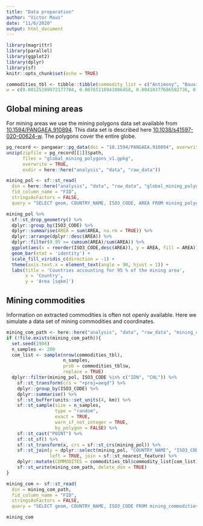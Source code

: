 ```yaml
---
title: "Data preparation"
author: "Victor Maus"
date: "11/6/2020"
output: html_document
---
```


```r
library(magrittr)
library(parallel)
library(ggplot2)
library(dplyr)
library(sf)
knitr::opts_chunk$set(echo = TRUE)
```

```r
commodities_tbl <- tibble::tibble(commodity_list = c("Antimony", "Bauxite", "Chromite", "Coal", "Copper", "Copper,Cobalt", "Copper,Gold", "Copper,Gold,Molybdenum", "Copper,Gold,Molybdenum,Silver", "Copper,Gold,Silver", "Copper,Gold,Silver,Molybdenum", "Copper,Gold,U3O8", "Copper,Molybdenum", "Copper,Molybdenum,Gold", "Copper,Molybdenum,Gold,Silver", "Copper,Nickel", "Copper,Silver", "Copper,Silver,Gold", "Copper,Zinc", "Copper,Zinc,Gold,Silver", "Copper,Zinc,Lead", "Copper,Zinc,Lead,Gold,Silver", "Copper,Zinc,Lead,Silver", "Copper,Zinc,Lead,Silver,Gold", "Copper,Zinc,Silver,Gold", "Diamonds", "Gold", "Gold,Copper", "Gold,Copper,Molybdenum", "Gold,Copper,Silver", "Gold,Copper,Zinc", "Gold,Copper,Zinc,Lead", "Gold,Copper,Zinc,Lead,Silver", "Gold,Diamonds", "Gold,Nickel", "Gold,Silver", "Gold,Silver,Copper", "Gold,Silver,Copper,Lead,Zinc", "Gold,Silver,Copper,Zinc", "Gold,Silver,Copper,Zinc,Lead", "Gold,Silver,Lead", "Gold,Silver,Lead,Zinc", "Gold,Silver,Lead,Zinc,Copper", "Gold,Silver,Zinc,Lead", "Gold,U3O8", "Graphite", "Ilmenite,Rutile,Zircon,Heavy Mineral Sands", "Iron Ore", "Iron Ore,Magnetite", "Iron Ore,Manganese", "Lanthanides", "Lead,Zinc", "Lead,Zinc,Silver", "Lithium", "Manganese", "Molybdenum", "Molybdenum,Copper", "Nickel", "Nickel,Cobalt", "Nickel,Copper", "Nickel,Copper,Cobalt", "Nickel,Copper,Platinum,Palladium,Rhodium", "Nickel,Gold", "Phosphate", "Platinum,Palladium", "Platinum,Palladium,Rhodium", "Potash", "Potash,Potassium Oxide", "Silver", "Silver,Gold", "Silver,Gold,Lead,Zinc", "Silver,Lead,Zinc", "Silver,Lead,Zinc,Gold", "Silver,Zinc,Lead", "Tantalum", "Tin", "Tungsten", "U3O8", "U3O8,Gold", "U3O8,Vanadium", "Zinc", "Zinc,Copper", "Zinc,Lead", "Zinc,Lead,Copper,Silver", "Zinc,Lead,Copper,Silver,Gold", "Zinc,Lead,Silver", "Zinc,Lead,Silver,Copper"), 
w = c(0.00125199972177784, 0.00765110941086458, 0.00410377686582736, 0.179488071224873, 0.0281004381999026, 0.00337344369479029, 0.02768310495931, 0.00361688808513598, 0.00107811087153092, 0.0101898866244696, 0.00184322181261738, 0.00121722195172846, 0.00726855394032135, 0.00253877721360506, 0.0020171106628643, 0.00139111080197538, 0.00518188773735828, 0.00243444390345691, 0.00368644362523475, 0.0022257772831606, 0.00208666620296307, 0.00219099951311122, 0.00159977742227168, 0.00142588857202476, 0.00139111080197538, 0.0483411003686444, 0.291159490853447, 0.0190582179870627, 0.00121722195172846, 0.0069207762398275, 0.00135633303192599, 0.00295611045419768, 0.0020171106628643, 0.00121722195172846, 0.00177366627251861, 0.0628086527091883, 0.00845099812200042, 0.00198233289281491, 0.00139111080197538, 0.00208666620296307, 0.0011128886415803, 0.00285177714404952, 0.0011128886415803, 0.00128677749182722, 0.00184322181261738, 0.00914655352298811, 0.00215622174306183, 0.0472282117270641, 0.00546010989775336, 0.00142588857202476, 0.00577310982819782, 0.00239966613340753, 0.00215622174306183, 0.00775544272101273, 0.00556444320790151, 0.00472977672671628, 0.00125199972177784, 0.00859010920219795, 0.0046949989566669, 0.00459066564651875, 0.00260833275370383, 0.00170411073241984, 0.00114766641162969, 0.00740766502051888, 0.00114766641162969, 0.00215622174306183, 0.00396466578562983, 0.00184322181261738, 0.00622522083883981, 0.00852055366209919, 0.00128677749182722, 0.00260833275370383, 0.00121722195172846, 0.00146066634207415, 0.00125199972177784, 0.00382555470543229, 0.00233011059330876, 0.0462892119357307, 0.0011128886415803, 0.00236488836335814, 0.00264311052375322, 0.00118244418167907, 0.00657299853933366, 0.0011128886415803, 0.00114766641162969, 0.00674688738958058, 0.00121722195172846))
```


## Global mining areas

For mining areas we use the mining polygons data set available from [10.1594/PANGAEA.910894](https://doi.org/10.1594/PANGAEA.910894). This data set is described here [10.1038/s41597-020-00624-w](https://doi.org/10.1038/s41597-020-00624-w). The polygons cover the entire globe. 
```r
pg_record <- pangaear::pg_data(doi = "10.1594/PANGAEA.910894", overwrite = TRUE, mssgs = TRUE)
unzip(zipfile = pg_record[[1]]$path, 
      files = "global_mining_polygons_v1.gpkg", 
      overwrite = TRUE, 
      exdir = here::here("analysis", "data", "raw_data"))

mining_pol <- sf::st_read(
  dsn = here::here("analysis", "data", "raw_data", "global_mining_polygons_v1.gpkg"),
  fid_column_name = "FID",
  stringsAsFactors = FALSE,
  query = "SELECT geom, COUNTRY_NAME, ISO3_CODE, AREA FROM mining_polygons") 

mining_pol %>% 
  sf::st_drop_geometry() %>% 
  dplyr::group_by(ISO3_CODE) %>% 
  dplyr::summarise(AREA = sum(AREA, na.rm = TRUE)) %>% 
  dplyr::arrange(dplyr::desc(AREA)) %>% 
  dplyr::filter(0.95 >= cumsum(AREA)/sum(AREA)) %>% 
  ggplot(aes(x = reorder(ISO3_CODE,desc(AREA)), y = AREA, fill = AREA)) + 
  geom_bar(stat = 'identity') + 
  scale_fill_viridis_c(direction = -1) + 
  theme(axis.text.x = element_text(angle = 90, hjust = 1)) + 
  labs(title = 'Countries accounting for 95 % of the mining area', 
       x = 'Country',
       y = 'Area [sqkm]') 
```

## Mining commodities

Information on extracted commodities is often not openly available. Here we simulate a data set of mining commodities and coordinates. 
```r
mining_com_path <- here::here("analysis", "data", "raw_data", "mining_commodities.gpkg")
if (!file.exists(mining_com_path)){
  set.seed(1986)
  n_samples <- 200
  com_list <- sample(nrow(commodities_tbl), 
                     n_samples, 
                     prob = commodities_tbl$w, 
                     replace = TRUE)
  dplyr::filter(mining_pol, ISO3_CODE %in% c("IDN", "CHL")) %>% 
    sf::st_transform(crs = "+proj=aeqd") %>% 
    dplyr::group_by(ISO3_CODE) %>% 
    dplyr::summarise() %>% 
    sf::st_buffer(units::set_units(4, km)) %>% 
    sf::st_sample(size = n_samples, 
                  type = "random",
                  exact = TRUE,
                  warn_if_not_integer = TRUE,
                  by_polygon = FALSE) %>% 
    sf::st_cast("POINT") %>% 
    sf::st_sf() %>% 
    sf::st_transform(x, crs = sf::st_crs(mining_pol)) %>% 
    sf::st_join(y = dplyr::select(mining_pol, "COUNTRY_NAME", "ISO3_CODE"), 
                left = TRUE, join = sf::st_nearest_feature) %>% 
    dplyr::mutate(COMMODITES = commodities_tbl$commodity_list[com_list]) %>% 
    sf::st_write(mining_com_path, delete_dsn = TRUE)
}

mining_com <- sf::st_read(
  dsn = mining_com_path,
  fid_column_name = "FID",
  stringsAsFactors = FALSE,
  query = "SELECT geom, COUNTRY_NAME, ISO3_CODE FROM mining_commodities") 

mining_com
```

